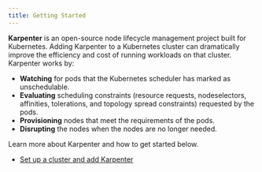 ```yaml
---
title: Getting Started
---
```


**Karpenter** is an open-source node lifecycle management project built for Kubernetes. Adding Karpenter to a Kubernetes cluster can dramatically improve the efficiency and cost of running workloads on that cluster. Karpenter works by:

* **Watching** for pods that the Kubernetes scheduler has marked as unschedulable.
* **Evaluating** scheduling constraints (resource requests, nodeselectors, affinities, tolerations, and topology spread constraints) requested by the pods.
* **Provisioning** nodes that meet the requirements of the pods.
* **Disrupting** the nodes when the nodes are no longer needed.

Learn more about Karpenter and how to get started below.

* [Set up a cluster and add Karpenter](./set-up-a-cluster-and-add-karpenter)